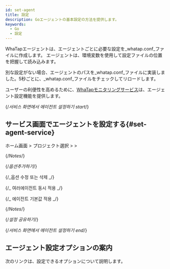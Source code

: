 ```yaml
---
id: set-agent
title: 設定
description: Goエージェントの基本設定の方法を提供します。
keywords:
  - Go
  - 設定
---
```


WhaTapエージェントは、エージェントごとに必要な設定を_whatap.conf_ファイルに作成します。 エージェントは、環境変数を使用して設定ファイルの位置を把握して読み込みます。

別な設定がない場合、エージェントのパスを_whatap.conf_ファイルに実装しました。5秒ごとに、_whatap.conf_ファイルをチェックしてリロードします。

ユーザーの利便性を高めるために、[WhaTapモニタリングサービス](https://service.whatap.io/)は、エージェント設定機能を提供します。

{/_서비스 화면에서 에이전트 설정하기 start_/}

## サービス画面でエージェントを設定する{#set-agent-service}

ホーム画面 &gt; プロジェクト選択 &gt; <Cmdname sid="side_management" className="uitext" /> &gt; <Cmdname sid="side_agentSetting" className="uitext" />


<Desc name='whatap.conf'/>

{/_Notes_/}

<Setagentinservicedescnotes />

{/_옵션추가하기_/}

<Setagentinserviceaddoptions />

{/_옵션 수정 또는 삭제 _/}

<Setagentinservicemodifyoptions />

{/_ 여러에이전트 동시 적용 _/}

<Setagentinservicemuliagent />

{/_ 에이전트 기본값 적용 _/}

<Setagentinserviceapplydafaultdesc />


<DefaultItems name='whatap.conf'/>

{/_Notes_/}

<Setagentinservicedefaultnotes />

{/_설정 공유하기_/}

<Setagentsharing />

{/_서비스 화면에서 에이전트 설정하기 end_/}

## エージェント設定オプションの案内

次のリンクは、設定できるオプションについて説明します。


<DocCardList/>
